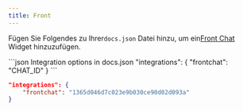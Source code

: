 ```yaml
---
title: Front
---
```


Fügen Sie Folgendes zu Ihrer`docs.json` Datei hinzu, um ein[Front Chat](https://front.com) Widget hinzuzufügen.

<CodeGroup>
  ```json Integration options in docs.json
  "integrations": {
      "frontchat": "CHAT_ID"
  }
  ```

  ```json Example
  "integrations": {
      "frontchat": "1365d046d7c023e9b030ce90d02d093a"
  }
  ```
</CodeGroup>
